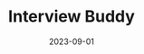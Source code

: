 ---
title: Interview Buddy
description: GPT-Powered Interview Training App.
date: 2023-09-01
team: PotatoKentang
linktype: external
link: https://github.com/PotatoKentang/interview-buddy
---